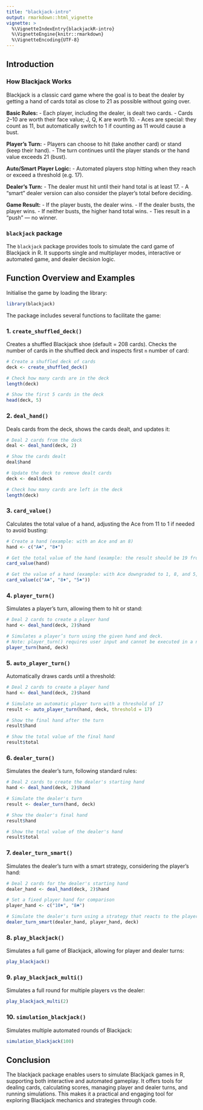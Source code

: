 ```yaml
---
title: "blackjack-intro"
output: rmarkdown::html_vignette
vignette: >
  %\VignetteIndexEntry{blackjackR-intro}
  %\VignetteEngine{knitr::rmarkdown}
  %\VignetteEncoding{UTF-8}
---
```


## Introduction

### How Blackjack Works
Blackjack is a classic card game where the goal is to beat the dealer by getting a hand of cards total as close to 21 as possible without going over.

**Basic Rules:** 
-   Each player, including the dealer, is dealt two cards.
-   Cards 2–10 are worth their face value; J, Q, K are worth 10.
-   Aces are special: they count as 11, but automatically switch to 1 if counting as 11 would cause a bust.

**Player’s Turn:**
-   Players can choose to hit (take another card) or stand (keep their hand).
-   The turn continues until the player stands or the hand value exceeds 21 (bust).

**Auto/Smart Player Logic:**
-   Automated players stop hitting when they reach or exceed a threshold (e.g. 17).

**Dealer’s Turn:**
-   The dealer must hit until their hand total is at least 17.
-   A “smart” dealer version can also consider the player’s total before deciding.

**Game Result:**
-   If the player busts, the dealer wins.
-   If the dealer busts, the player wins.
-   If neither busts, the higher hand total wins.
-   Ties result in a "push" — no winner.

### `blackjack` package
The `blackjack` package provides tools to simulate the card game of Blackjack in R. It supports single and multiplayer modes, interactive or automated game, and dealer decision logic. 


## Function Overview and Examples 

Initialise the game by loading the library: 

```r
library(blackjack)
```

The package includes several functions to facilitate the game:

### 1. `create_shuffled_deck()`

Creates a shuffled Blackjack shoe (default = 208 cards). Checks the number of cards in the shuffled deck and inspects first `n` number of card: 

```r
# Create a shuffled deck of cards
deck <- create_shuffled_deck() 
```

```r
# Check how many cards are in the deck
length(deck)
```

```r
# Show the first 5 cards in the deck
head(deck, 5) 
```

### 2. `deal_hand()`

Deals cards from the deck, shows the cards dealt, and updates it:  

```r
# Deal 2 cards from the deck
deal <- deal_hand(deck, 2)  
```

```r
# Show the cards dealt
deal$hand 
```

```r
# Update the deck to remove dealt cards
deck <- deal$deck 

# Check how many cards are left in the deck
length(deck) 
```

### 3. `card_value()`

Calculates the total value of a hand, adjusting the Ace from 11 to 1 if needed to avoid busting: 

```r
# Create a hand (example: with an Ace and an 8)
hand <- c("A♣", "8♦")
```

```r
# Get the total value of the hand (example: the result should be 19 from the example)
card_value(hand) 
```

```r
# Get the value of a hand (example: with Ace downgraded to 1, 8, and 5, the result should be 14)
card_value(c("A♣", "8♦", "5♠")) 
```


### 4. `player_turn()`

Simulates a player's turn, allowing them to hit or stand:

```r
# Deal 2 cards to create a player hand
hand <- deal_hand(deck, 2)$hand
```

```r
# Simulates a player’s turn using the given hand and deck.
# Note: player_turn() requires user input and cannot be executed in a non-interactive setting.
player_turn(hand, deck)
```


### 5. `auto_player_turn()`

Automatically draws cards until a threshold:

```r
# Deal 2 cards to create a player hand
hand <- deal_hand(deck, 2)$hand

# Simulate an automatic player turn with a threshold of 17
result <- auto_player_turn(hand, deck, threshold = 17)
```

```r
# Show the final hand after the turn
result$hand

# Show the total value of the final hand
result$total
```

### 6. `dealer_turn()`

Simulates the dealer's turn, following standard rules:

```r
# Deal 2 cards to create the dealer's starting hand
hand <- deal_hand(deck, 2)$hand

# Simulate the dealer's turn
result <- dealer_turn(hand, deck)

# Show the dealer's final hand
result$hand

# Show the total value of the dealer's hand
result$total
```


### 7. `dealer_turn_smart()`

Simulates the dealer's turn with a smart strategy, considering the player's hand:

```r
# Deal 2 cards for the dealer's starting hand
dealer_hand <- deal_hand(deck, 2)$hand

# Set a fixed player hand for comparison
player_hand <- c("10♦", "8♣")

# Simulate the dealer's turn using a strategy that reacts to the player's hand
dealer_turn_smart(dealer_hand, player_hand, deck)
```


### 8. `play_blackjack()`

Simulates a full game of Blackjack, allowing for player and dealer turns:

```r
play_blackjack()
```


### 9. `play_blackjack_multi()`

Simulates a full round for multiple players vs the dealer:

```r
play_blackjack_multi(2)
```


### 10. `simulation_blackjack()`

Simulates multiple automated rounds of Blackjack: 

```r
simulation_blackjack(100)
```


## Conclusion

The blackjack package enables users to simulate Blackjack games in R, supporting both interactive and automated gameplay. It offers tools for dealing cards, calculating scores, managing player and dealer turns, and running simulations. This makes it a practical and engaging tool for exploring Blackjack mechanics and strategies through code.


